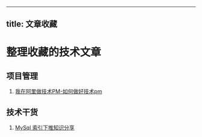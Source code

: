 
---
title: 文章收藏
---

# 整理收藏的技术文章

## 项目管理
1. [我在阿里做技术PM-如何做好技术pm](https://mp.weixin.qq.com/s/Mur302t7-8444vaxLLUKgA)  <Badge text="微信公众号" type="tip" outline="true" />

## 技术干货
1. [MySql 索引下推知识分享](https://my.oschina.net/u/4090830/blog/5613584)  <Badge text="OSCHINA" type="tip" outline="true" />
